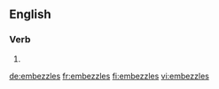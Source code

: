 ==English==

===Verb===
{{head|en|verb form}}

# {{en-third-person singular of|embezzle}}

[[de:embezzles]]
[[fr:embezzles]]
[[fi:embezzles]]
[[vi:embezzles]]